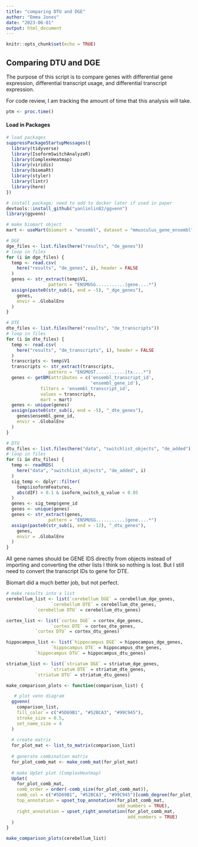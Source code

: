 ```yaml
---
title: "comparing DTU and DGE"
author: "Emma Jones"
date: "2023-06-01"
output: html_document
---
```


```r
knitr::opts_chunk$set(echo = TRUE)
```

## Comparing DTU and DGE

The purpose of this script is to compare genes with differential gene expression, differential transcript usage, and differential transcript expression. 

For code review, I am tracking the amount of time that this analysis will take.

```r
ptm <- proc.time()
```

#### Load in Packages

```r
# load packages
suppressPackageStartupMessages({
  library(tidyverse)
  library(IsoformSwitchAnalyzeR)
  library(ComplexHeatmap)
  library(viridis)
  library(biomaRt)
  library(styler)
  library(lintr)
  library(here)
})

# install package; need to add to docker later if used in paper
devtools::install_github("yanlinlin82/ggvenn")
library(ggvenn)

# make biomart object
mart <- useMart(biomart = "ensembl", dataset = "mmusculus_gene_ensembl")
```


```r
# DGE
dge_files <- list.files(here("results", "de_genes"))
# loop in files
for (i in dge_files) {
  temp <- read.csv(
    here("results", "de_genes", i), header = FALSE
  )
  genes <- str_extract(temp$V1,
                pattern = "ENSMUSG...........|gene....*")
  assign(paste0(str_sub(i, end = -5), "_dge_genes"),
    genes,
    envir = .GlobalEnv
  )
}

# DTE
dte_files <- list.files(here("results", "de_transcripts"))
# loop in files
for (i in dte_files) {
  temp <- read.csv(
    here("results", "de_transcripts", i), header = FALSE
  )
  transcripts <- temp$V1
  transcripts <- str_extract(transcripts,
                pattern = "ENSMUST...........|tx....*")
  genes <- getBM(attributes = c('ensembl_transcript_id',
                                'ensembl_gene_id'),
             filters = 'ensembl_transcript_id', 
             values = transcripts,
             mart = mart)
  genes <- unique(genes)
  assign(paste0(str_sub(i, end = -5), "_dte_genes"),
    genes$ensembl_gene_id,
    envir = .GlobalEnv
  )
}

# DTU
dtu_files <- list.files(here("data", "switchlist_objects", "de_added"))
# loop in files
for (i in dtu_files) {
  temp <- readRDS(
    here("data", "switchlist_objects", "de_added", i)
  )
  sig_temp <- dplyr::filter(
    temp$isoformFeatures,
    abs(dIF) > 0.1 & isoform_switch_q_value < 0.05
  )
  genes <- sig_temp$gene_id
  genes <- unique(genes)
  genes <- str_extract(genes,
                pattern = "ENSMUSG...........|gene....*")
  assign(paste0(str_sub(i, end = -12), "_dtu_genes"),
    genes,
    envir = .GlobalEnv
  )
}
```

All gene names should be GENE IDS directly from objects instead of importing and converting the other lists I think so nothing is lost. But I still need to convert the transcript IDs to gene for DTE.

Biomart did a much better job, but not perfect. 



```r
# make results into a list
cerebellum_list <- list(`cerebellum DGE` = cerebellum_dge_genes,
                 `cerebellum DTE` = cerebellum_dte_genes,
           `cerebellum DTU` = cerebellum_dtu_genes)

cortex_list <- list(`cortex DGE` = cortex_dge_genes,
                 `cortex DTE` = cortex_dte_genes,
           `cortex DTU` = cortex_dtu_genes)

hippocampus_list <- list(`hippocampus DGE` = hippocampus_dge_genes,
                 `hippocampus DTE` = hippocampus_dte_genes,
           `hippocampus DTU` = hippocampus_dtu_genes)

striatum_list <- list(`striatum DGE` = striatum_dge_genes,
                 `striatum DTE` = striatum_dte_genes,
           `striatum DTU` = striatum_dtu_genes)
```

```r

make_comparison_plots <- function(comparison_list) {

   # plot venn diagram
  ggvenn(
    comparison_list,
    fill_color = c("#5D69B1", "#52BCA3", "#99C945"),
    stroke_size = 0.5,
    set_name_size = 4
  )
  
  # create matrix
  for_plot_mat <- list_to_matrix(comparison_list)
  
  # generate combination matrix
  for_plot_comb_mat <- make_comb_mat(for_plot_mat)
  
  # make UpSet plot (ComplexHeatmap)
  UpSet(
    for_plot_comb_mat,
    comb_order = order(-comb_size(for_plot_comb_mat)),
    comb_col = c("#5D69B1", "#52BCA3", "#99C945")[comb_degree(for_plot_comb_mat)],
    top_annotation = upset_top_annotation(for_plot_comb_mat,
                                          add_numbers = TRUE),
    right_annotation = upset_right_annotation(for_plot_comb_mat,
                                              add_numbers = TRUE)
  )
}

make_comparison_plots(cerebellum_list)
```

